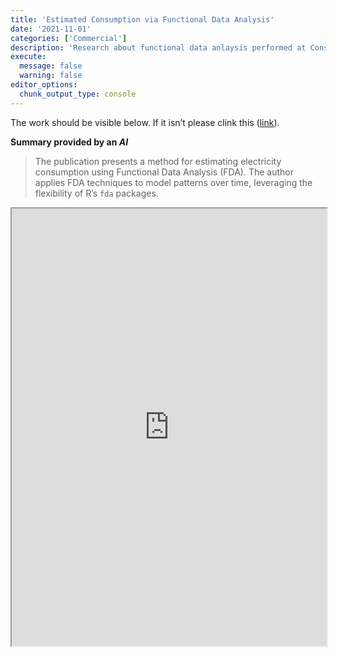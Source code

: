 ```yaml
---
title: 'Estimated Consumption via Functional Data Analysis'
date: '2021-11-01'
categories: ['Commercial']
description: 'Research about functional data anlaysis performed at Consumers Energy'
execute: 
  message: false
  warning: false
editor_options: 
  chunk_output_type: console
---
```


The work should be visible below.
If it isn't please clink this ([link](https://rpubs.com/kaladin_stormblessed/CMS_FDA)).

**Summary provided by an *AI***

> The publication presents a method for estimating electricity consumption using Functional Data Analysis (FDA). The author applies FDA techniques to model patterns over time, leveraging the flexibility of R's `fda` packages.

::: {=html}
<iframe src="https://rpubs.com/kaladin_stormblessed/CMS_FDA" width="100%" height="700px"></iframe>
:::
